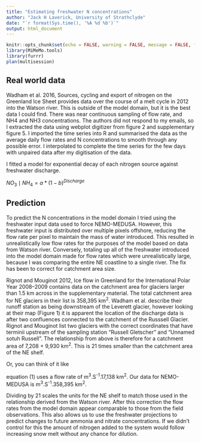 ```yaml
---
title: "Estimating freshwater N concentrations"
author: "Jack H Laverick, University of Strathclyde"
date: "`r format(Sys.time(), '%A %d %b')`"
output: html_document
---
```



```r
knitr::opts_chunk$set(echo = FALSE, warning = FALSE, message = FALSE, fig.align = 'center')
library(MiMeMo.tools) 
library(furrr)
plan(multisession)                                                          # Choose the method to parallelise by with furrr

```


## Real world data

Wadham et al. 2016, Sources, cycling and export of nitrogen on the Greenland Ice Sheet provides data over the course of a melt cycle in 2012 into the Watson river. This is outside of the model domain, but it is the best data I could find.  There was near continuous sampling of flow rate, and NH4 and NH3 concentrations. The authors did not respond to my emails, so I extracted the data using webplot digitizer from figure 2 and supplementary figure 5. I imported the time series into R and summarised the data as the average daily flow rates and N concentrations to smooth through any possible error. I interpolated to complete the time series for the few days with unpaired data after my digitisation of the data.

I fitted a model for exponential decay of each nitrogen source against freshwater discharge. 

$NO_{3} \mid NH_{4} = a * (1-b)^{Discharge} \tag{1}$ 

## Prediction

To predict the N concentrations in the model domain I tried using the freshwater input data used to force NEMO-MEDUSA. However, this freshwater input is distributed over multiple pixels offshore, reducing the flow rate per pixel to maintain the mass of water introduced. This resulted in unrealistically low flow rates for the purposes of the model based on data from Watson river. Conversely, totaling up all of the freshwater introduced into the model domain made for flow rates which were unrealistically large, because I was comparing the entire NE coastline to a single river. The fix has been to correct for catchment area size. 

Rignot and Mouginot 2012, Ice flow in Greenland for the International Polar Year 2008–2009 contains data on the catchment area for glaciers larger than 1.5 km across in the supplementary material. The total catchment area for NE glaciers in their list is 358,395 km^2^. Wadham et al. describe their runoff station as being downstream of the Leverett glacier, however looking at their map (Figure 1) it is apparent the location of the discharge data is after two confluences connected to the catchment of the Russsell Glacier. Rignot and Mouginot list two glaciers with the correct coordinates that have terminii upstream of the sampling station "Russell Gletscher" and "Unnamed sotuh Russell". The relationship from above is therefore for a catchment area of 7,208 + 9,930 km^2^. This is 21 times smaller than the catchment area of the NE shelf.

Or, you can think of it like 

equation (1) uses a flow rate of m^3^.S^-1^.17,138 km^2^.
Our data for NEMO-MEDUSA is m^3^.S^-1^.358,395 km^2^. 

Dividing by 21 scales the units for the NE shelf to match those used in the relationship derived from the Watson river. After this correction the flow rates from the model domain appear comparable to those from the field observations. This also allows us to use the freshwater projections to predict changes to future ammonia and nitrate concentrations. If we didn't control for this the amount of nitrogen added to the system would follow increasing snow melt without any chance for dilution.